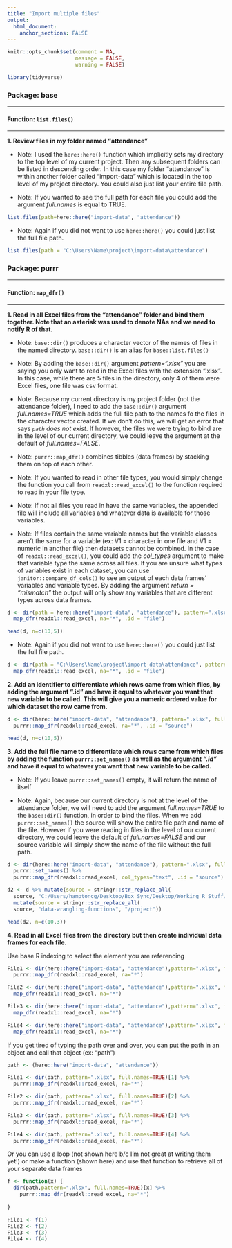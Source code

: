 ```yaml
---
title: "Import multiple files"
output: 
  html_document:
    anchor_sections: FALSE
---
```


```r
knitr::opts_chunk$set(comment = NA,
                      message = FALSE,
                      warning = FALSE)

library(tidyverse)

```


### Package: base

---

#### Function: `list.files()`

---

**1\. Review files in my folder named "attendance"**

* Note: I used the `here::here()` function which implicitly sets my directory to the top level of my current project. Then any subsequent folders can be listed in descending order. In this case my folder "attendance" is within another folder called "import-data" which is located in the top level of my project directory. You could also just list your entire file path.

* Note: If you wanted to see the full path for each file you could add the argument *full.names* is equal to TRUE.

```r

list.files(path=here::here("import-data", "attendance"))

```

* Note: Again if you did not want to use `here::here()` you could just list the full file path.

```r

list.files(path = "C:\Users\Name\project\import-data\attendance")

```


### Package: purrr

---

#### Function: `map_dfr()`

---


**1\. Read in all Excel files from the "attendance" folder and bind them together. Note that an asterisk was used to denote NAs and we need to notify R of that.**

* Note: `base::dir()` produces a character vector of the names of files in the named directory. `base::dir()` is an alias for `base::list.files()`

* Note: By adding the `base::dir()` argument *pattern=".xlsx"* you are saying you only want to read in the Excel files with the extension ".xlsx". In this case, while there are 5 files in the directory, only 4 of them were Excel files, one file was csv format.

* Note: Because my current directory is my project folder (not the attendance folder), I need to add the `base::dir()` argument *full.names=TRUE* which adds the full file path to the names fo the files in the character vector created. If we don't do this, we will get an error that says *`path` does not exist*. If however, the files we were trying to bind are in the level of our current directory, we could leave the argument at the default of *full.names=FALSE*.

* Note: `purrr::map_dfr()` combines tibbles (data frames) by stacking them on top of each other.

* Note: If you wanted to read in other file types, you would simply change the function you call from `readxl::read_excel()` to the function required to read in your file type.

* Note: If not all files you read in have the same variables, the appended file will include all variables and whatever data is available for those variables.

* Note: If files contain the same variable names but the variable classes aren't the same for a variable (ex: V1 = character in one file and V1 = numeric in another file) then datasets cannot be combined. In the case of `readxl::read_excel()`, you could add the *col_types* argument to make that variable type the same across all files. If you are unsure what types of variables exist in each dataset, you can use `janitor::compare_df_cols()` to see an output of each data frames' variables and variable types. By adding the argument *return = "mismatch"* the output will only show any variables that are different types across data frames.

```r

d <- dir(path = here::here("import-data", "attendance"), pattern=".xlsx", full.names=TRUE) %>%
  map_dfr(readxl::read_excel, na="*", .id = "file")

head(d, n=c(10,5))

```

* Note: Again if you did not want to use `here::here()` you could just list the full file path.

```r

d <- dir(path = "C:\Users\Name\project\import-data\attendance", pattern=".xlsx", full.names=TRUE) %>%
  map_dfr(readxl::read_excel, na="*", .id = "file")

```


**2\. Add an identifier to differentiate which rows came from which files, by adding the argument ".id" and have it equal to whatever you want that new variable to be called. This will give you a numeric ordered value for which dataset the row came from.**

```r

d <- dir(here::here("import-data", "attendance"), pattern=".xlsx", full.names=TRUE) %>%
  purrr::map_dfr(readxl::read_excel, na="*", .id = "source")

head(d, n=c(10,5))

```


**3\. Add the full file name to differentiate which rows came from which files by adding the function `purrr::set_names()` as well as the argument *".id"* and have it equal to whatever you want that new variable to be called.**

* Note: If you leave `purrr::set_names()` empty, it will return the name of itself

* Note: Again, because our current directory is not at the level of the attendance folder, we will need to add the argument *full.names=TRUE* to the `base::dir()` function, in order to bind the files. When we add `purrr::set_names()` the source will show the entire file path and name of the file. However if you were reading in files in the level of our current directory, we could leave the default of *full.names=FALSE* and our source variable will simply show the name of the file without the full path.

```r

d <- dir(here::here("import-data", "attendance"), pattern=".xlsx", full.names=TRUE) %>%
  purrr::set_names() %>%
  purrr::map_dfr(readxl::read_excel, col_types="text", .id = "source")

```


```r

d2 <- d %>% mutate(source = stringr::str_replace_all(
  source, "C:/Users/hamptoncg/Desktop/Box Sync/Desktop/Working R Stuff/", "")) %>%
  mutate(source = stringr::str_replace_all(
  source, "data-wrangling-functions", "/project"))

head(d2, n=c(10,3))


```


**4\. Read in all Excel files from the directory but then create individual data frames for each file.**

Use base R indexing to select the element you are referencing

```r

File1 <- dir(here::here("import-data", "attendance"),pattern=".xlsx", full.names=TRUE)[1] %>%
  purrr::map_dfr(readxl::read_excel, na="*")

File2 <- dir(here::here("import-data", "attendance"),pattern=".xlsx", full.names=TRUE)[2] %>%
  map_dfr(readxl::read_excel, na="*")

File3 <- dir(here::here("import-data", "attendance"),pattern=".xlsx", full.names=TRUE)[3] %>%
  map_dfr(readxl::read_excel, na="*")

File4 <- dir(here::here("import-data", "attendance"),pattern=".xlsx", full.names=TRUE)[4] %>%
  map_dfr(readxl::read_excel, na="*")


```

If you get tired of typing the path over and over, you can put the path in an object and call that object (ex: "path")

```r

path <- (here::here("import-data", "attendance"))

File1 <- dir(path, pattern=".xlsx", full.names=TRUE)[1] %>%
  purrr::map_dfr(readxl::read_excel, na="*")

File2 <- dir(path, pattern=".xlsx", full.names=TRUE)[2] %>%
  purrr::map_dfr(readxl::read_excel, na="*")

File3 <- dir(path, pattern=".xlsx", full.names=TRUE)[3] %>%
  purrr::map_dfr(readxl::read_excel, na="*")

File4 <- dir(path, pattern=".xlsx", full.names=TRUE)[4] %>%
  purrr::map_dfr(readxl::read_excel, na="*")

```

Or you can use a loop (not shown here b/c I'm not great at writing them yet!) or make a function (shown here) and use that function to retrieve all of your separate data frames

```r

f <- function(x) {
  dir(path,pattern=".xlsx", full.names=TRUE)[x] %>%
    purrr::map_dfr(readxl::read_excel, na="*")
  
}

File1 <- f(1)
File2 <- f(2)
File3 <- f(3)
File4 <- f(4)

```

